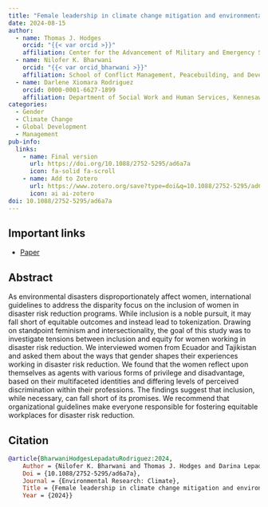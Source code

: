 ```yaml
---
title: "Female leadership in climate change mitigation and environmental sustainability"
date: 2024-08-15
author:
  - name: Thomas J. Hodges
    orcid: "{{< var orcid >}}"
    affiliation: Center for the Advancement of Military and Emergency Services (AMES) Research, Kennesaw State University
  - name: Nilofer K. Bharwani
    orcid: "{{< var orcid_bharwani >}}"
    affiliation: School of Conflict Management, Peacebuilding, and Development, Kennesaw State University
  - name: Darlene Xiomara Rodriguez
    orcid: 0000-0001-6627-1899
    affiliation: Department of Social Work and Human Services, Kennesaw State University
categories:
  - Gender
  - Climate Change
  - Global Development
  - Management
pub-info:
  links:
    - name: Final version
      url: https://doi.org/10.1088/2752-5295/ad6a7a
      icon: fa-solid fa-scroll
    - name: Add to Zotero
      url: https://www.zotero.org/save?type=doi&q=10.1088/2752-5295/ad6a7a
      icon: ai ai-zotero
doi: 10.1088/2752-5295/ad6a7a
---
```


## Important links

-   [Paper](https://dx.doi.org/10.1088/2752-5295/ad6a7a)

## Abstract

As environmental disasters disproportionately affect women, international guidelines to address the disparity focus on the inclusion of women in disaster risk reduction programs. While inclusion is a noble pursuit, it may fall short of equitable outcomes and instead lead to tokenization. Drawing on standpoint feminism and intersectionality, the goal of this study was to investigate tensions between inclusion and equity for women working in disaster risk reduction. We interviewed women from Ecuador and Tajikistan and asked them about the ways that gender shapes their experiences working in disaster risk reduction. We found that the women reflect upon themselves as agents with various forms of privilege and disadvantage, based on their multifaceted identities and differing levels of perceived discrimination within their professions. The findings suggest that inclusion, while necessary, can fall short of its promises. We recommend that organizational guidelines make everyone responsible for fostering equitable workplaces for disaster risk reduction.

## Citation

``` bibtex
@article{BharwaniHodgesLepadatuRodriguez:2024,
    Author = {Nilofer K. Bharwani and Thomas J. Hodges and Darina Lepadatu and Darlene Xiomara Rodriguez},
    Doi = {10.1088/2752-5295/ad6a7a},
    Journal = {Environmental Research: Climate},
    Title = {Female leadership in climate change mitigation and environmental sustainability},
    Year = {2024}}
```
